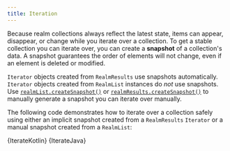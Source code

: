 ```yaml
---
title: Iteration
---
```


<Intro />

Because realm collections always reflect the latest state, items
can appear, disappear, or change while you iterate over a collection.
To get a stable collection you can iterate over, you can create a
**snapshot** of a collection's data. A snapshot guarantees the order of
elements will not change, even if an element is deleted or modified.

`Iterator` objects created from `RealmResults` use snapshots
automatically. `Iterator` objects created from `RealmList`
instances do *not* use snapshots. Use
[`realmList.createSnapshot()`](https://docs.mongodb.com/realm-sdks/java/latest/io/realm/RealmList.html#createSnapshot--)
or
[`realmResults.createSnapshot()`](https://docs.mongodb.com/realm-sdks/java/latest/io/realm/RealmResults.html#createSnapshot--)
to manually generate a snapshot you can iterate over manually.

The following code demonstrates how to iterate over a collection
safely using either an implicit snapshot created from a `RealmResults`
`Iterator` or a manual snapshot created from a `RealmList`:

<Tabs groupId="java-sdk-languages">
    <TabItem value="kotlin" label="Kotlin">
        <CodeBlock language="kotlin">{IterateKotlin}</CodeBlock>
    </TabItem>
    <TabItem value="java" label="Java">
        <CodeBlock language="java">{IterateJava}</CodeBlock>
    </TabItem>
</Tabs>